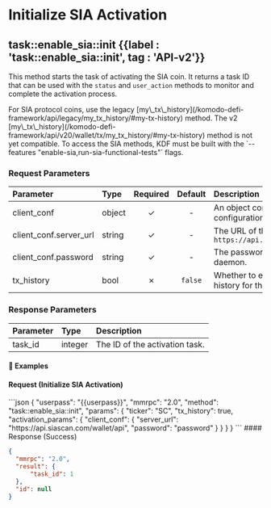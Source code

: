 
# Initialize SIA Activation

## task::enable\_sia::init {{label : 'task::enable_sia::init', tag : 'API-v2'}}

This method starts the task of activating the SIA coin. It returns a task ID that can be used with the `status` and `user_action` methods to monitor and complete the activation process.

<Note>
  For SIA protocol coins, use the legacy [my\_tx\_history](/komodo-defi-framework/api/legacy/my_tx_history/#my-tx-history) method.
  The v2 [my\_tx\_history](/komodo-defi-framework/api/v20/wallet/tx/my_tx_history/#my-tx-history) method is not yet compatible.
  To access the SIA methods, KDF must be built with the `--features "enable-sia,run-sia-functional-tests"` flags.
</Note>

### Request Parameters

| Parameter                | Type   | Required | Default | Description                                                                |
| :----------------------- | :----- | :------: | :-----: | :------------------------------------------------------------------------- |
| client\_conf             | object |     ✓    |    -    | An object containing the SIA client configuration.                         |
| client\_conf.server\_url | string |     ✓    |    -    | The URL of the SIA public node. e.g., `https://api.siascan.com/wallet/api` |
| client\_conf.password    | string |     ✓    |    -    | The password for the SIA wallet daemon.                                    |
| tx\_history              | bool   |     ✗    | `false` | Whether to enable transaction history for the coin.                        |

### Response Parameters

| Parameter | Type    | Description                    |
| :-------- | :------ | :----------------------------- |
| task\_id  | integer | The ID of the activation task. |

#### 📌 Examples

#### Request (Initialize SIA Activation)

<CodeGroup title="Initialize SIA Activation" tag="POST" label="task::enable_sia::init">
  ```json
  {
    "userpass": "{{userpass}}",
    "mmrpc": "2.0",
    "method": "task::enable_sia::init",
    "params": {
        "ticker": "SC",
        "tx_history": true,
        "activation_params": {
            "client_conf": {
                "server_url": "https://api.siascan.com/wallet/api",
                "password": "password"
            }
        }
    }
  }
  ```
</CodeGroup>

<CollapsibleSection expandedText="Hide Response" collapsedText="Show Response">
  #### Response (Success)

  ```json
  {
    "mmrpc": "2.0",
    "result": {
        "task_id": 1
    },
    "id": null
  }
  ```
</CollapsibleSection>

